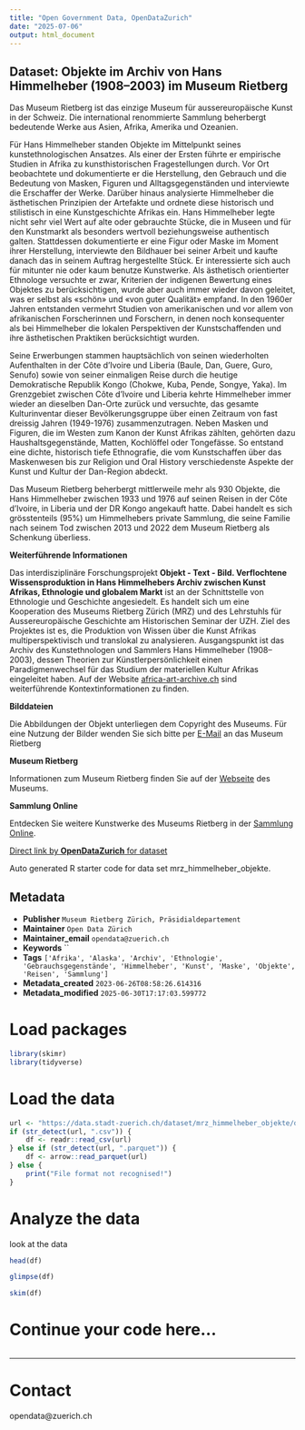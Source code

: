 ```yaml
---
title: "Open Government Data, OpenDataZurich"
date: "2025-07-06"
output: html_document
---
```


## Dataset: Objekte im Archiv von Hans Himmelheber (1908–2003) im Museum Rietberg

Das Museum Rietberg ist das einzige Museum für aussereuropäische Kunst in der Schweiz. Die international renommierte Sammlung beherbergt bedeutende Werke aus Asien, Afrika, Amerika und Ozeanien.

Für Hans Himmelheber standen Objekte im Mittelpunkt seines kunstethnologischen Ansatzes. Als einer der Ersten führte er empirische Studien in Afrika zu kunsthistorischen Fragestellungen durch. Vor Ort beobachtete und dokumentierte er die Herstellung, den Gebrauch und die Bedeutung von Masken, Figuren und Alltagsgegenständen und interviewte die Erschaffer der Werke. Darüber hinaus analysierte Himmelheber die ästhetischen Prinzipien der Artefakte und ordnete diese historisch und stilistisch in eine Kunstgeschichte Afrikas ein.
Hans Himmelheber legte nicht sehr viel Wert auf alte oder gebrauchte Stücke, die in Museen und für den Kunstmarkt als besonders wertvoll beziehungsweise authentisch galten. Stattdessen dokumentierte er eine Figur oder Maske im Moment ihrer Herstellung, interviewte den Bildhauer bei seiner Arbeit und kaufte danach das in seinem Auftrag hergestellte Stück. Er interessierte sich auch für mitunter nie oder kaum benutze Kunstwerke. Als ästhetisch orientierter Ethnologe versuchte er zwar, Kriterien der indigenen Bewertung eines Objektes zu berücksichtigen, wurde aber auch immer wieder davon geleitet, was er selbst als «schön» und «von guter Qualität» empfand. In den 1960er Jahren entstanden vermehrt Studien von amerikanischen und vor allem von afrikanischen Forscherinnen und Forschern, in denen noch konsequenter als bei Himmelheber die lokalen Perspektiven der Kunstschaffenden und ihre ästhetischen Praktiken berücksichtigt wurden.

Seine Erwerbungen stammen hauptsächlich von seinen wiederholten Aufenthalten in der Côte d’Ivoire und Liberia (Baule, Dan, Guere, Guro, Senufo) sowie von seiner einmaligen Reise durch die heutige Demokratische Republik Kongo (Chokwe, Kuba, Pende, Songye, Yaka). Im Grenzgebiet zwischen Côte d’Ivoire und Liberia kehrte Himmelheber immer wieder an dieselben Dan-Orte zurück und versuchte, das gesamte Kulturinventar dieser Bevölkerungsgruppe über einen Zeitraum von fast dreissig Jahren (1949-1976) zusammenzutragen. Neben Masken und Figuren, die im Westen zum Kanon der Kunst Afrikas zählten, gehörten dazu Haushaltsgegenstände, Matten, Kochlöffel oder Tongefässe. So entstand eine dichte, historisch tiefe Ethnografie, die vom Kunstschaffen über das Maskenwesen bis zur Religion und Oral History verschiedenste Aspekte der Kunst und Kultur der Dan-Region abdeckt.

Das Museum Rietberg beherbergt mittlerweile mehr als 930 Objekte, die Hans Himmelheber zwischen 1933 und 1976 auf seinen Reisen in der Côte d’Ivoire, in Liberia und der DR Kongo angekauft hatte. Dabei handelt es sich grösstenteils (95%) um Himmelhebers private Sammlung, die seine Familie nach seinem Tod zwischen 2013 und 2022 dem Museum Rietberg als Schenkung überliess.

**Weiterführende Informationen**

Das interdisziplinäre Forschungsprojekt **Objekt - Text - Bild. Verflochtene Wissensproduktion in Hans Himmelhebers Archiv zwischen Kunst Afrikas, Ethnologie und globalem Markt** ist an der Schnittstelle von Ethnologie und Geschichte angesiedelt. Es handelt sich um eine Kooperation des Museums Rietberg Zürich (MRZ) und des Lehrstuhls für Aussereuropäische Geschichte am Historischen Seminar der UZH. Ziel des Projektes ist es, die Produktion von Wissen über die Kunst Afrikas multiperspektivisch und translokal zu analysieren. Ausgangspunkt ist das Archiv des Kunstethnologen und Sammlers Hans Himmelheber (1908–2003), dessen Theorien zur Künstlerpersönlichkeit einen Paradigmenwechsel für das Studium der materiellen Kultur Afrikas eingeleitet haben. Auf der Website [africa-art-archive.ch](https://africa-art-archive.ch/) sind weiterführende Kontextinformationen zu finden.

**Bilddateien**

Die Abbildungen der Objekt unterliegen dem Copyright des Museums. Für eine Nutzung der Bilder wenden Sie sich bitte per [E-Mail](mailto:medien.rietberg@zuerich.ch) an das Museum Rietberg

**Museum Rietberg**

Informationen zum Museum Rietberg finden Sie auf der [Webseite](https://rietberg.ch/) des Museums.

**Sammlung Online**

Entdecken Sie weitere Kunstwerke des Museums Rietberg in der [Sammlung Online](https://rietberg.ch/sammlung/sammlung-online).



[Direct link by **OpenDataZurich** for dataset](https://data.stadt-zuerich.ch/dataset/mrz_himmelheber_objekte)

Auto generated R starter code for data set mrz_himmelheber_objekte.

## Metadata

- **Publisher** `Museum Rietberg Zürich, Präsidialdepartement`
- **Maintainer** `Open Data Zürich`
- **Maintainer_email** `opendata@zuerich.ch`
- **Keywords** ``
- **Tags** `['Afrika', 'Alaska', 'Archiv', 'Ethnologie', 'Gebrauchsgegenstände', 'Himmelheber', 'Kunst', 'Maske', 'Objekte', 'Reisen', 'Sammlung']`
- **Metadata_created** `2023-06-26T08:58:26.614316`
- **Metadata_modified** `2025-06-30T17:17:03.599772`


# Load packages

```r
library(skimr)
library(tidyverse)
```

# Load the data

```r
url <- "https://data.stadt-zuerich.ch/dataset/mrz_himmelheber_objekte/download/mrz_himmelheber_objekte.csv"
if (str_detect(url, ".csv")) {
    df <- readr::read_csv(url)
} else if (str_detect(url, ".parquet")) {
    df <- arrow::read_parquet(url)
} else {
    print("File format not recognised!")
}
```

# Analyze the data

look at the data
```r
head(df)
```

```r
glimpse(df)
```

```r
skim(df)
```

# Continue your code here...

```r

```

------------------------------------------------------------------------

# Contact

opendata@zuerich.ch
